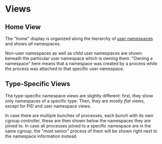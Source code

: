 # Views

## Home View

The "home" display is organized along the hierarchy of [user
namespaces](/help/namespaces) and shows *all* namespaces.

Non-user namespaces as well as child user namespaces are shown beneath the
particular user namespace which is owning them. "Owning a namespace" here means
that a namespace was created by a process while the process was attached to that
specific user namespace.

## Type-Specific Views

The type-specific namespace views are slightly different: first, they show only
namespaces of a specific type. Then, they are mostly *flat* views, except for
PID and user namespace views.

In case there are multiple bunches of processes, each bunch with its own cgroup
controller, these are then shown below the namespaces they are joined to. In
case all processes joined to a specific namespace are in the same cgroup, the
"most senior" process of them will be shown right next to the namespace
information instead.

